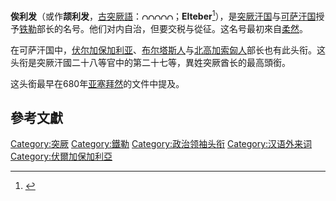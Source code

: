'''俟利发'''（或作'''颉利发'''，[[古突厥語|古突厥語]]：[[File:Old_Turkic_letter_R2.svg|10px]][[File:Old_Turkic_letter_B2.svg|10px]][[File:Old_Turkic_letter_T2.svg|10px]][[File:Old_Turkic_letter_L2.svg|10px]][[File:Old_Turkic_letter_I.svg|10px]]；'''Elteber'''<ref>{{cite web |url=http://irq.kaznpu.kz/index.php?l=i&wi=29&lang=e&mod=3 |work=Ethno Cultural Dictionary TÜRIK BITIG |title=elteber/елтебер |language=en |accessdate=2015-06-06 |archive-date=2012-03-01 |archive-url=https://web.archive.org/web/20120301071742/http://irq.kaznpu.kz/index.php?l=i&wi=29&lang=e&mod=3 |dead-url=no }}</ref>），是[[突厥汗国|突厥汗国]]与[[可萨汗国|可萨汗国]]授予[[铁勒|铁勒]]部长的名号。他们对内自治，但要交税与從征。这名号最初來自[[柔然|柔然]]。

在可萨汗国中，[[伏尔加保加利亚|伏尔加保加利亚]]、[[布尔塔斯人|布尔塔斯人]]与[[北高加索匈人|北高加索匈人]]部长也有此头衔。这头衔是突厥汗國二十八等官中的第二十七等，異姓突厥酋长的最高頭銜。

这头銜最早在680年[[亚塞拜然|亚塞拜然]]的文件中提及。

==參考文獻==
{{reflist}}
{{古突厥}}
[[Category:突厥|Category:突厥]]
[[Category:鐵勒|Category:鐵勒]]
[[Category:政治领袖头衔|Category:政治领袖头衔]]
[[Category:汉语外来词|Category:汉语外来词]]
[[Category:伏爾加保加利亞|Category:伏爾加保加利亞]]